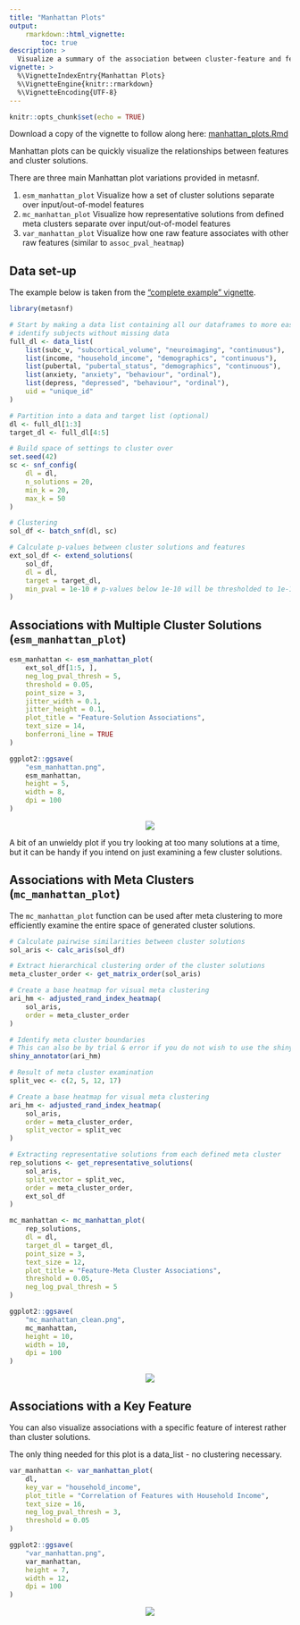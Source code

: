 ```yaml
---
title: "Manhattan Plots"
output:
    rmarkdown::html_vignette:
        toc: true
description: >
  Visualize a summary of the association between cluster-feature and feature-feature relationships.
vignette: >
  %\VignetteIndexEntry{Manhattan Plots}
  %\VignetteEngine{knitr::rmarkdown}
  %\VignetteEncoding{UTF-8}
---
```


```r
knitr::opts_chunk$set(echo = TRUE)
```

Download a copy of the vignette to follow along here: [manhattan_plots.Rmd](https://raw.githubusercontent.com/BRANCHlab/metasnf/main/vignettes/manhattan_plots.Rmd)

Manhattan plots can be quickly visualize the relationships between features and cluster solutions.

There are three main Manhattan plot variations provided in metasnf.

1. `esm_manhattan_plot` Visualize how a set of cluster solutions separate over input/out-of-model features
2. `mc_manhattan_plot` Visualize how representative solutions from defined meta clusters separate over input/out-of-model features
3. `var_manhattan_plot` Visualize how one raw feature associates with other raw features (similar to `assoc_pval_heatmap`)

## Data set-up

The example below is taken from the ["complete example" vignette](https://branchlab.github.io/metasnf/articles/a_complete_example.html).

```r
library(metasnf)

# Start by making a data list containing all our dataframes to more easily
# identify subjects without missing data
full_dl <- data_list(
    list(subc_v, "subcortical_volume", "neuroimaging", "continuous"),
    list(income, "household_income", "demographics", "continuous"),
    list(pubertal, "pubertal_status", "demographics", "continuous"),
    list(anxiety, "anxiety", "behaviour", "ordinal"),
    list(depress, "depressed", "behaviour", "ordinal"),
    uid = "unique_id"
)

# Partition into a data and target list (optional)
dl <- full_dl[1:3]
target_dl <- full_dl[4:5]

# Build space of settings to cluster over
set.seed(42)
sc <- snf_config(
    dl = dl,
    n_solutions = 20,
    min_k = 20,
    max_k = 50
)

# Clustering
sol_df <- batch_snf(dl, sc)

# Calculate p-values between cluster solutions and features
ext_sol_df <- extend_solutions(
    sol_df,
    dl = dl,
    target = target_dl,
    min_pval = 1e-10 # p-values below 1e-10 will be thresholded to 1e-10
)
```

## Associations with Multiple Cluster Solutions (`esm_manhattan_plot`)

```r
esm_manhattan <- esm_manhattan_plot(
    ext_sol_df[1:5, ],
    neg_log_pval_thresh = 5,
    threshold = 0.05,
    point_size = 3,
    jitter_width = 0.1,
    jitter_height = 0.1,
    plot_title = "Feature-Solution Associations",
    text_size = 14,
    bonferroni_line = TRUE
)
```

```r
ggplot2::ggsave(
    "esm_manhattan.png",
    esm_manhattan,
    height = 5,
    width = 8,
    dpi = 100
)
```

<center>
![](https://raw.githubusercontent.com/BRANCHlab/metasnf/main/vignettes/esm_manhattan_l.png)
</center>

A bit of an unwieldy plot if you try looking at too many solutions at a time, but it can be handy if you intend on just examining a few cluster solutions.

## Associations with Meta Clusters (`mc_manhattan_plot`)

The `mc_manhattan_plot` function can be used after meta clustering to more efficiently examine the entire space of generated cluster solutions.

```r
# Calculate pairwise similarities between cluster solutions
sol_aris <- calc_aris(sol_df)

# Extract hierarchical clustering order of the cluster solutions
meta_cluster_order <- get_matrix_order(sol_aris)

# Create a base heatmap for visual meta clustering
ari_hm <- adjusted_rand_index_heatmap(
    sol_aris,
    order = meta_cluster_order
)

# Identify meta cluster boundaries
# This can also be by trial & error if you do not wish to use the shiny app.
shiny_annotator(ari_hm)

# Result of meta cluster examination
split_vec <- c(2, 5, 12, 17)

# Create a base heatmap for visual meta clustering
ari_hm <- adjusted_rand_index_heatmap(
    sol_aris,
    order = meta_cluster_order,
    split_vector = split_vec
)

# Extracting representative solutions from each defined meta cluster
rep_solutions <- get_representative_solutions(
    sol_aris,
    split_vector = split_vec,
    order = meta_cluster_order,
    ext_sol_df
)

mc_manhattan <- mc_manhattan_plot(
    rep_solutions,
    dl = dl,
    target_dl = target_dl,
    point_size = 3,
    text_size = 12,
    plot_title = "Feature-Meta Cluster Associations",
    threshold = 0.05,
    neg_log_pval_thresh = 5
)
```

```r
ggplot2::ggsave(
    "mc_manhattan_clean.png",
    mc_manhattan,
    height = 10,
    width = 10,
    dpi = 100
)
```

<center>
![](https://raw.githubusercontent.com/BRANCHlab/metasnf/main/vignettes/mc_manhattan_clean_l.png)
</center>

## Associations with a Key Feature

You can also visualize associations with a specific feature of interest rather than cluster solutions.

The only thing needed for this plot is a data_list - no clustering necessary.

```r
var_manhattan <- var_manhattan_plot(
    dl,
    key_var = "household_income",
    plot_title = "Correlation of Features with Household Income",
    text_size = 16,
    neg_log_pval_thresh = 3,
    threshold = 0.05
)
```

```r
ggplot2::ggsave(
    "var_manhattan.png",
    var_manhattan,
    height = 7,
    width = 12,
    dpi = 100
)
```

<center>
![](https://raw.githubusercontent.com/BRANCHlab/metasnf/main/vignettes/var_manhattan_l.png)
</center>

